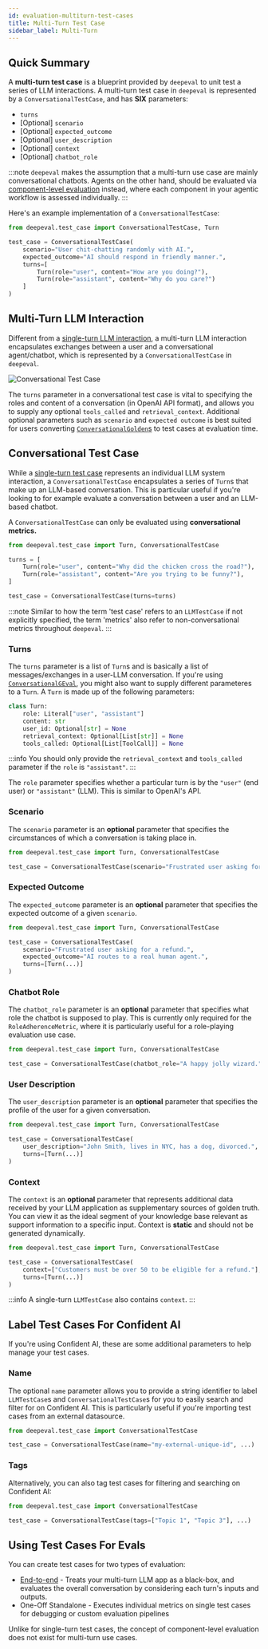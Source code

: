 ```yaml
---
id: evaluation-multiturn-test-cases
title: Multi-Turn Test Case
sidebar_label: Multi-Turn
---
```


## Quick Summary

A **multi-turn test case** is a blueprint provided by `deepeval` to unit test a series of LLM interactions. A multi-turn test case in `deepeval` is represented by a `ConversationalTestCase`, and has **SIX** parameters:

- `turns`
- [Optional] `scenario`
- [Optional] `expected_outcome`
- [Optional] `user_description`
- [Optional] `context`
- [Optional] `chatbot_role`

:::note
`deepeval` makes the assumption that a multi-turn use case are mainly conversational chatbots. Agents on the other hand, should be evaluated via [component-level evaluation](/docs/evaluation-component-level-llm-evals) instead, where each component in your agentic workflow is assessed individually.
:::

Here's an example implementation of a `ConversationalTestCase`:

```python
from deepeval.test_case import ConversationalTestCase, Turn

test_case = ConversationalTestCase(
    scenario="User chit-chatting randomly with AI.",
    expected_outcome="AI should respond in friendly manner.",
    turns=[
        Turn(role="user", content="How are you doing?"),
        Turn(role="assistant", content="Why do you care?")
    ]
)
```

## Multi-Turn LLM Interaction

Different from a [single-turn LLM interaction](/docs/evaluation-test-cases#what-is-an-llm-interaction), a multi-turn LLM interaction encapsulates exchanges between a user and a conversational agent/chatbot, which is represented by a `ConversationalTestCase` in `deepeval`.

![Conversational Test Case](https://deepeval-docs.s3.amazonaws.com/docs:conversational-test-case.png)

The `turns` parameter in a conversational test case is vital to specifying the roles and content of a conversation (in OpenAI API format), and allows you to supply any optional `tools_called` and `retrieval_context`. Additional optional parameters such as `scenario` and `expected outcome` is best suited for users converting [`ConversationalGolden`s](/docs/evaluation-datasets#goldens-data-model) to test cases at evaluation time.

## Conversational Test Case

While a [single-turn test case](/docs/evaluation-test-cases) represents an individual LLM system interaction, a `ConversationalTestCase` encapsulates a series of `Turn`s that make up an LLM-based conversation. This is particular useful if you're looking to for example evaluate a conversation between a user and an LLM-based chatbot.

A `ConversationalTestCase` can only be evaluated using **conversational metrics.**

```python title="main.py"
from deepeval.test_case import Turn, ConversationalTestCase

turns = [
    Turn(role="user", content="Why did the chicken cross the road?"),
    Turn(role="assistant", content="Are you trying to be funny?"),
]

test_case = ConversationalTestCase(turns=turns)
```

:::note
Similar to how the term 'test case' refers to an `LLMTestCase` if not explicitly specified, the term 'metrics' also refer to non-conversational metrics throughout `deepeval`.
:::

### Turns

The `turns` parameter is a list of `Turn`s and is basically a list of messages/exchanges in a user-LLM conversation. If you're using [`ConversationalGEval`](/docs/metrics-conversational-g-eval), you might also want to supply different parameteres to a `Turn`. A `Turn` is made up of the following parameters:

```python
class Turn:
    role: Literal["user", "assistant"]
    content: str
    user_id: Optional[str] = None
    retrieval_context: Optional[List[str]] = None
    tools_called: Optional[List[ToolCall]] = None
```

:::info
You should only provide the `retrieval_context` and `tools_called` parameter if the `role` is `"assistant"`.
:::

The `role` parameter specifies whether a particular turn is by the `"user"` (end user) or `"assistant"` (LLM). This is similar to OpenAI's API.

### Scenario

The `scenario` parameter is an **optional** parameter that specifies the circumstances of which a conversation is taking place in.

```python
from deepeval.test_case import Turn, ConversationalTestCase

test_case = ConversationalTestCase(scenario="Frustrated user asking for a refund.", turns=[Turn(...)])
```

### Expected Outcome

The `expected_outcome` parameter is an **optional** parameter that specifies the expected outcome of a given `scenario`.

```python
from deepeval.test_case import Turn, ConversationalTestCase

test_case = ConversationalTestCase(
    scenario="Frustrated user asking for a refund.",
    expected_outcome="AI routes to a real human agent.",
    turns=[Turn(...)]
)
```

### Chatbot Role

The `chatbot_role` parameter is an **optional** parameter that specifies what role the chatbot is supposed to play. This is currently only required for the `RoleAdherenceMetric`, where it is particularly useful for a role-playing evaluation use case.

```python
from deepeval.test_case import Turn, ConversationalTestCase

test_case = ConversationalTestCase(chatbot_role="A happy jolly wizard.", turns=[Turn(...)])
```

### User Description

The `user_description` parameter is an **optional** parameter that specifies the profile of the user for a given conversation.

```python
from deepeval.test_case import Turn, ConversationalTestCase

test_case = ConversationalTestCase(
    user_description="John Smith, lives in NYC, has a dog, divorced.",
    turns=[Turn(...)]
)
```

### Context

The `context` is an **optional** parameter that represents additional data received by your LLM application as supplementary sources of golden truth. You can view it as the ideal segment of your knowledge base relevant as support information to a specific input. Context is **static** and should not be generated dynamically.

```python
from deepeval.test_case import Turn, ConversationalTestCase

test_case = ConversationalTestCase(
    context=["Customers must be over 50 to be eligible for a refund."],
    turns=[Turn(...)]
)
```

:::info
A single-turn `LLMTestCase` also contains `context`.
:::

## Label Test Cases For Confident AI

If you're using Confident AI, these are some additional parameters to help manage your test cases.

### Name

The optional `name` parameter allows you to provide a string identifier to label `LLMTestCase`s and `ConversationalTestCase`s for you to easily search and filter for on Confident AI. This is particularly useful if you're importing test cases from an external datasource.

```python
from deepeval.test_case import ConversationalTestCase

test_case = ConversationalTestCase(name="my-external-unique-id", ...)
```

### Tags

Alternatively, you can also tag test cases for filtering and searching on Confident AI:

```python
from deepeval.test_case import ConversationalTestCase

test_case = ConversationalTestCase(tags=["Topic 1", "Topic 3"], ...)
```

## Using Test Cases For Evals

You can create test cases for two types of evaluation:

- [End-to-end](/docs/evaluation-end-to-end-llm-evals) - Treats your multi-turn LLM app as a black-box, and evaluates the overall conversation by considering each turn's inputs and outputs.
- One-Off Standalone - Executes individual metrics on single test cases for debugging or custom evaluation pipelines

Unlike for single-turn test cases, the concept of component-level evaluation does not exist for multi-turn use cases.
